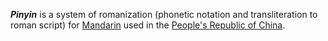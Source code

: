 '''''Pinyin''''' is a system of romanization (phonetic notation and transliteration to roman script) for [[Mandarin]] used in the [[People's Republic of China]].
